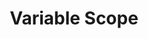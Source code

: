 ---
id: "q_php_med_002"
questionType: "MULTIPLE_CHOICE"
title: "Variable Scope"
description: "Which keyword is used to access a global variable inside a function?"
difficulty: "MEDIUM"
category: "PHP"
options:
  - "global"
  - "public"
  - "static"
  - "extern"
correctAnswer: 0
---